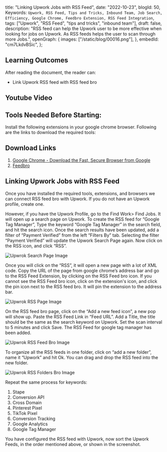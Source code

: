  title: "Linking Upwork Jobs with RSS Feed",
 date: "2022-10-23",
 blogId: 50,
 Keywords: `Upwork, RSS Feed, Tips and Tricks, Inbound Team, Job Search, Efficiency, Google Chrome, Feedbro Extension, RSS Feed Integration`,
 tags: ["Upwork", "RSS Feed", "tips and tricks", "inbound team"],
 draft: false,
 description:
  "RSS feed can help the Upwork user to be more effective when looking for jobs on Upwork. As RSS feeds helps the user to scan through more Jobs.",
 openGraph: {
  images: ["/static/blog/00016.png"],
 },
 embedId: "cm7LkdvBSic",
};

<BlogHeader metadata={metadata} />

## Learning Outcomes

After reading the document, the reader can:

- Link Upwork RSS feed with RSS feed bro

## Youtube Video

<YoutubeEmbed embedId='cm7LkdvBSic' />

## Tools Needed Before Starting:

Install the following extensions in your google chrome browser. Following are the links to download the required tools:

## Download Links

1. [Google Chrome - Download the Fast, Secure Browser from Google](https://www.google.com/chrome/)
2. [Feedbro](https://chrome.google.com/webstore/detail/feedbro/mefgmmbdailogpfhfblcnnjfmnpnmdfa?hl=en)

## Linking Upwork Jobs with RSS Feed

Once you have installed the required tools, extensions, and browsers we can connect RSS feed bro with Upwork. If you do not have an Upwork profile, create one.

However, if you have the Upwork Profile, go to the Find Work> Find Jobs. It will open up a search page on Upwork. To create the RSS feed for “Google Tag Manager”, Type the keyword “Google Tag Manager” in the search field, and hit the search icon. Once the search results have been updated, add a filter of “Payment Verified” from the left “Filters By” tab. Selecting the filter “Payment Verified” will update the Upwork Search Page again. Now click on the RSS icon, and click “RSS”.

![Upwrok Search Page Image](/static/blog/00050_1.png)

Once you will click on the “RSS”, it will open a new page with a lot of XML code. Copy the URL of the page from google chrome’s address bar and go to the RSS Feed Extension, by clicking on the RSS Feed bro icon. If you cannot see the RSS Feed bro icon, click on the extension's icon, and click the pin icon next to the RSS feed bro. It will pin the extension to the address bar.

![Upwrok RSS Page Image](/static/blog/00050_2.png)

On the RSS feed bro page, click on the “Add a new feed icon”, a new pop will show up. Paste the RSS Feed Link in “Feed URL”. Add a Title, the title should be the same as the search keyword on Upwork. Set the scan interval to 5 minutes and click Save. The RSS Feed for google tag manager has been added.

![Upwrok RSS Feed Bro Image](/static/blog/00050_3.png)

To organize all the RSS feeds in one folder, click on “add a new folder”, name it “Upwork” and hit Ok. You can drag and drop the RSS feed into the new folder.

![Upwrok RSS Folders Bro Image](/static/blog/00050_4.png)

Repeat the same process for keywords:

1. Stape
2. Conversion API
3. Cross Domain
4. Pinterest Pixel
5. TikTok Pixel
6. Conversion Tracking
7. Google Analytics
8. Google Tag Manager

You have configured the RSS feed with Upwork, now sort the Upwork Feeds, in the order mentioned above, or shown in the screenshot.
